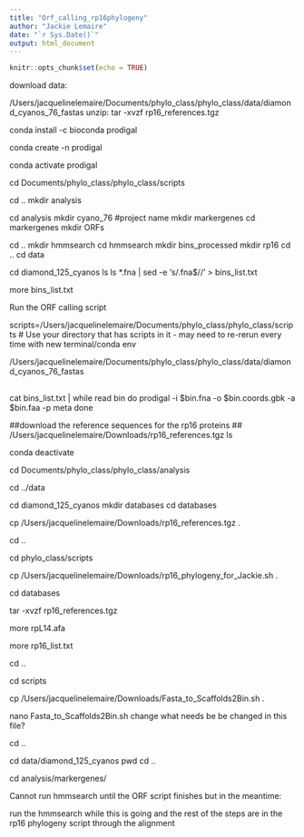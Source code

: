 ```yaml
---
title: "Orf_calling_rp16phylogeny"
author: "Jackie Lemaire"
date: "`r Sys.Date()`"
output: html_document
---
```


```r
knitr::opts_chunk$set(echo = TRUE)
```

download data:

/Users/jacquelinelemaire/Documents/phylo_class/phylo_class/data/diamond_cyanos_76_fastas
unzip:
tar -xvzf rp16_references.tgz

conda install -c bioconda prodigal

conda create -n prodigal

conda activate prodigal

cd Documents/phylo_class/phylo_class/scripts

cd ..
mkdir analysis

cd analysis
mkdir cyano_76 #project name
mkdir markergenes
cd markergenes
mkdir ORFs

cd ..
mkdir hmmsearch
cd hmmsearch
mkdir bins_processed
mkdir rp16
cd ..
cd data

cd diamond_125_cyanos
ls
ls *.fna | sed -e 's/\.fna$//' > bins_list.txt

more bins_list.txt

Run the ORF calling script

scripts=/Users/jacquelinelemaire/Documents/phylo_class/phylo_class/scripts    # Use your directory that has scripts in it - may need to re-rerun every time with new terminal/conda env

/Users/jacquelinelemaire/Documents/phylo_class/phylo_class/data/diamond_cyanos_76_fastas

##
cat bins_list.txt | while read bin
do
prodigal -i $bin.fna -o $bin.coords.gbk -a $bin.faa -p meta
done

##download the reference sequences for the rp16 proteins
##
/Users/jacquelinelemaire/Downloads/rp16_references.tgz ls

conda deactivate

cd Documents/phylo_class/phylo_class/analysis

cd ../data

cd diamond_125_cyanos
mkdir databases
cd databases

cp /Users/jacquelinelemaire/Downloads/rp16_references.tgz .

cd ..

cd phylo_class/scripts

cp /Users/jacquelinelemaire/Downloads/rp16_phylogeny_for_Jackie.sh .

cd databases

tar -xvzf rp16_references.tgz

more rpL14.afa

more rp16_list.txt

cd ..

cd scripts

cp /Users/jacquelinelemaire/Downloads/Fasta_to_Scaffolds2Bin.sh .

nano Fasta_to_Scaffolds2Bin.sh
change what needs be be changed in this file?

cd ..

cd data/diamond_125_cyanos
pwd
cd ..

cd analysis/markergenes/

Cannot run hmmsearch until the ORF script finishes but in the meantime:

run the hmmsearch while this is going and the rest of the steps are in the rp16 phylogeny script through the alignment










